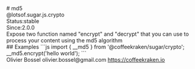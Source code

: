 <div class="docmap-mdx">
# md5
<div class="_namespace">@lotsof.sugar.js.crypto</div>
<div class="_metas">
<div class="_status"><span class="_status-label">Status:</span><span class="_status-value -stable">stable</span></div>
<div class="_since"><span class="_since-label">Since:</span><span class="_since-value">2.0.0</span></div>
</div>
<div class="_description">
Expose two function named "encrypt" and "decrypt" that you can use to process your content using the md5 algorithm
</div>
<div class="_examples">
## Examples
```js
import { __md5 } from '@coffeekraken/sugar/crypto';
__md5.encrypt('hello world');
```
</div>
<div class="_author">
<span class="_name">Olivier Bossel</span>
<span class="_email">olivier.bossel@gmail.com</span>
<a href="https://coffeekraken.io" target="_blank" class="_url">https://coffeekraken.io</a>
</div>
</div>